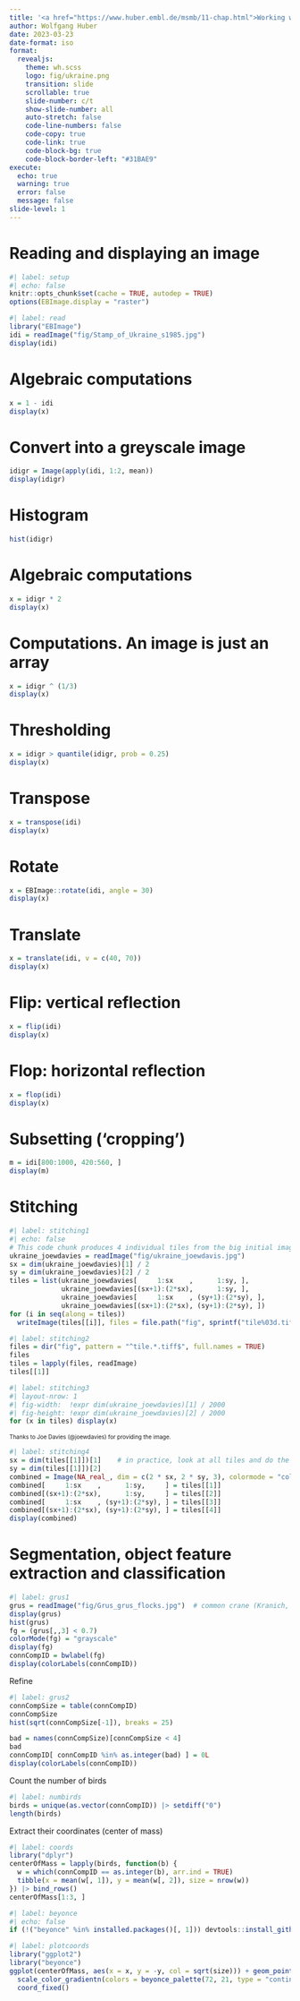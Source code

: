 ```yaml
---
title: '<a href="https://www.huber.embl.de/msmb/11-chap.html">Working with Image Data: </a>'
author: Wolfgang Huber
date: 2023-03-23
date-format: iso
format:
  revealjs: 
    theme: wh.scss
    logo: fig/ukraine.png
    transition: slide
    scrollable: true
    slide-number: c/t
    show-slide-number: all
    auto-stretch: false
    code-line-numbers: false
    code-copy: true
    code-link: true
    code-block-bg: true
    code-block-border-left: "#31BAE9"
execute: 
  echo: true
  warning: true
  error: false
  message: false
slide-level: 1
---
```


# Reading and displaying an image

<!--Notes on the YAML header:
 - auto-stretch is a huge source of grief for slide layout, see https://quarto.org/docs/presentations/revealjs/advanced.html - stretch
-->


```r
#| label: setup
#| echo: false
knitr::opts_chunk$set(cache = TRUE, autodep = TRUE)
options(EBImage.display = "raster")
```

```r
#| label: read
library("EBImage")
idi = readImage("fig/Stamp_of_Ukraine_s1985.jpg")
display(idi)
```

# Algebraic computations 

```r
x = 1 - idi
display(x)
```

# Convert into a greyscale image

```r
idigr = Image(apply(idi, 1:2, mean)) 
display(idigr)
```

# Histogram

```r
hist(idigr)
```

# Algebraic computations 

```r
x = idigr * 2
display(x)
```

# Computations. An image is just an array 

```r
x = idigr ^ (1/3)
display(x)
```

# Thresholding

```r
x = idigr > quantile(idigr, prob = 0.25)
display(x)
```

# Transpose

```r
x = transpose(idi)
display(x)
```

# Rotate

```r
x = EBImage::rotate(idi, angle = 30)
display(x)
```

# Translate

```r
x = translate(idi, v = c(40, 70))
display(x)
```

# Flip: vertical reflection

```r
x = flip(idi)
display(x)
```

# Flop: horizontal reflection

```r
x = flop(idi)
display(x)
```

# Subsetting ('cropping')

```r
m = idi[800:1000, 420:560, ]
display(m)
```

# Stitching

```r
#| label: stitching1
#| echo: false
# This code chunk produces 4 individual tiles from the big initial image
ukraine_joewdavies = readImage("fig/ukraine_joewdavis.jpg")
sx = dim(ukraine_joewdavies)[1] / 2
sy = dim(ukraine_joewdavies)[2] / 2
tiles = list(ukraine_joewdavies[     1:sx    ,      1:sy, ], 
             ukraine_joewdavies[(sx+1):(2*sx),      1:sy, ], 
             ukraine_joewdavies[     1:sx    , (sy+1):(2*sy), ], 
             ukraine_joewdavies[(sx+1):(2*sx), (sy+1):(2*sy), ])
for (i in seq(along = tiles))
  writeImage(tiles[[i]], files = file.path("fig", sprintf("tile%03d.tiff", i)))
```
```r
#| label: stitching2
files = dir("fig", pattern = "^tile.*.tiff$", full.names = TRUE)
files
tiles = lapply(files, readImage) 
tiles[[1]]
```
```r
#| label: stitching3
#| layout-nrow: 1
#| fig-width:  !expr dim(ukraine_joewdavies)[1] / 2000
#| fig-height: !expr dim(ukraine_joewdavies)[2] / 2000
for (x in tiles) display(x)
```

<font size=-2>Thanks to Joe Davies (@joewdavies) for providing the image.</font>

```r
#| label: stitching4
sx = dim(tiles[[1]])[1]    # in practice, look at all tiles and do the gymnastics as necessary  
sy = dim(tiles[[1]])[2]    
combined = Image(NA_real_, dim = c(2 * sx, 2 * sy, 3), colormode = "color")
combined[     1:sx    ,      1:sy,     ] = tiles[[1]] 
combined[(sx+1):(2*sx),      1:sy,     ] = tiles[[2]] 
combined[     1:sx    , (sy+1):(2*sy), ] = tiles[[3]]
combined[(sx+1):(2*sx), (sy+1):(2*sy), ] = tiles[[4]]
display(combined)
```

# Segmentation, object feature extraction and classification

```r
#| label: grus1
grus = readImage("fig/Grus_grus_flocks.jpg")  # common crane (Kranich, кран). Source: Wikipedia
display(grus)
hist(grus)
fg = (grus[,,3] < 0.7) 
colorMode(fg) = "grayscale"
display(fg)
connCompID = bwlabel(fg)
display(colorLabels(connCompID))
```

Refine

```r
#| label: grus2
connCompSize = table(connCompID) 
connCompSize
hist(sqrt(connCompSize[-1]), breaks = 25)

bad = names(connCompSize)[connCompSize < 4]
bad
connCompID[ connCompID %in% as.integer(bad) ] = 0L
display(colorLabels(connCompID))
```

Count the number of birds

```r
#| label: numbirds
birds = unique(as.vector(connCompID)) |> setdiff("0")
length(birds)
```

Extract their coordinates (center of mass)


```r
#| label: coords
library("dplyr")
centerOfMass = lapply(birds, function(b) {
  w = which(connCompID == as.integer(b), arr.ind = TRUE)
  tibble(x = mean(w[, 1]), y = mean(w[, 2]), size = nrow(w))
}) |> bind_rows() 
centerOfMass[1:3, ]
```

```r
#| label: beyonce
#| echo: false
if (!("beyonce" %in% installed.packages()[, 1])) devtools::install_github("dill/beyonce")
```

```r
#| label: plotcoords
library("ggplot2")
library("beyonce")
ggplot(centerOfMass, aes(x = x, y = -y, col = sqrt(size))) + geom_point() +
  scale_color_gradientn(colors = beyonce_palette(72, 21, type = "continuous")) +
  coord_fixed()
```
